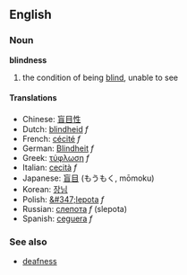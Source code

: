 ==English==
===Noun===
'''blindness'''

# the condition of being [[blind]], unable to see

====Translations====
*Chinese: [[盲目性]]
*Dutch: [[blindheid]] ''f''
*French: [[cécité]] ''f''
*German: [[Blindheit]] ''f''
*Greek: [[τύφλωση]] ''f''
*Italian: [[cecità]] ''f''
*Japanese: [[盲目]] (もうもく, mōmoku)
*Korean: [[장님]]
*Polish: [[&#347;lepota]] ''f''
*Russian: [[слепота]] ''f'' (slepota)
*Spanish: [[ceguera]] ''f''

===See also===
*[[deafness]]
